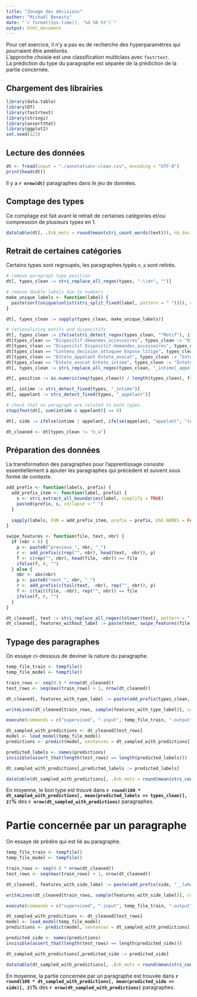 ```yaml
---
title: "Zonage des décisions"
author: "Michaël Benesty"
date: "`r format(Sys.time(), '%d %B %Y')`"
output: html_document
---
```


Pour cet exercice, il n'y a pas eu de recherche des hyperparamètres qui pourraient être améliorés.  
L'approche choisie est une classification multiclass avec `fastrtext`.  
La prédiction du type du paragraphe est séparée de la prédiction de la partie concernée.

## Chargement des librairies

```R
library(data.table)
library(DT)
library(fastrtext)
library(stringi)
library(assertthat)
library(ggplot2)
set.seed(123)
``` 

## Lecture des données

```R
dt <- fread(input = "./annotations-clean.csv", encoding = "UTF-8")
print(head(dt))

```

Il y a **`r nrow(dt)`** paragraphes dans le jeu de données.

## Comptage des types

Ce comptage est fait avant le retrait de certaines catégories et/ou compression de plusieurs types en 1.

```R
datatable(dt[, .(nb_mots = round(mean(stri_count_words(text))), nb_doc = .N), types][, `%` := round(100 * nb_doc / sum(nb_doc), 2)])
```

## Retrait de certaines catégories

Certains types sont regroupés, les paragraphes typés `n_a` sont retirés.

```R
# remove paragraph type position
dt[, types_clean := stri_replace_all_regex(types, "-\\d+", "")]

# remove double labels due to numbers
make_unique_labels <- function(label) {
  paste(sort(unique(unlist(stri_split_fixed(label, pattern = " ")))), collapse = " ")
}

dt[, types_clean := sapply(types_clean, make_unique_labels)]

# rationalizing motifs and dispositifs
dt[, types_clean := ifelse(stri_detect_regex(types_clean, "^Motif"), ifelse(stri_detect_fixed(types_clean, "Motif_texte"), "Motif_texte", "Motif"), types_clean)]
dt[types_clean == "Dispositif-demandes_accessoires", types_clean := "Dispositif_demandes_accessoires"]
dt[types_clean == "Dispositif Dispositif-demandes_accessoires", types_clean := "Dispositif_demandes_accessoires"]
dt[types_clean == "Contenu_decision_attaquee Expose_litige", types_clean := "Contenu_decision_attaquee_Expose_litige"]
dt[types_clean == "Entete_appelant Entete_avocat", types_clean := "Entete_appelant_avec_avocat"]
dt[types_clean == "Entete_avocat Entete_intime", types_clean := "Entete_intime_avec_avocat"]
dt[, types_clean := stri_replace_all_regex(types_clean, "_intime|_appelant", "")]

dt[, position := as.numeric(seq(types_clean)) / length(types_clean), file]

dt[, intime := stri_detect_fixed(types, "_intime")]
dt[, appelant := stri_detect_fixed(types, "_appelant")]

# check that no paragraph are related to both types.
stopifnot(dt[, sum(intime & appelant)] == 0)

dt[, side := ifelse(intime | appelant, ifelse(appelant, "appelant", "intime"), "aucun")]

dt_cleaned <- dt[types_clean != "n_a"]
```

## Préparation des données

La transformation des paragraphes pour l'apprentissage consiste essentiellement à ajouter les paragraphes qui précèdent et suivent sous forme de contexte.

```R
add_prefix <- function(labels, prefix) {
  add_prefix_item <- function(label, prefix) {
    s <- stri_extract_all_boundaries(label, simplify = TRUE)
    paste0(prefix, s, collapse = " ")
  }
  
  sapply(labels, FUN = add_prefix_item, prefix = prefix, USE.NAMES = FALSE)
}

swipe_features <- function(file, text, nbr) {
  if (nbr > 0) {
    p <- paste0("previous_", nbr, "_")
    r <- add_prefix(c(rep("", nbr), head(text, -nbr)), p)
    f <- c(rep("", nbr), head(file, -nbr)) == file
    ifelse(f, r, "")
  } else {
    nbr <- abs(nbr)
    p <- paste0("next_", nbr, "_")
    r <- add_prefix(c(tail(text, -nbr), rep("", nbr)), p)
    f <- c(tail(file, -nbr), rep("", nbr)) == file
    ifelse(f, r, "")
  }
}

dt_cleaned[, text := stri_replace_all_regex(tolower(text), pattern = "[:punct:]", replacement = " ")]
dt_cleaned[, features_without_label := paste(text, swipe_features(file, text, -1), swipe_features(file, text, -2), swipe_features(file, text, 1), swipe_features(file, text, 2), swipe_features(file, text, -3))]

```

## Typage des paragraphes

On essaye ci-dessous de deviner la nature du paragraphe.

```R
temp_file_train <- tempfile()
temp_file_model <- tempfile()

train_rows <- seq(0.8 * nrow(dt_cleaned))
test_rows <- seq(max(train_rows) + 1, nrow(dt_cleaned))

dt_cleaned[, features_with_type_label := paste(add_prefix(types_clean, "__label__"), features_without_label)]

writeLines(dt_cleaned[train_rows, sample(features_with_type_label)], con = temp_file_train)

execute(commands = c("supervised", "-input", temp_file_train, "-output", temp_file_model, "-dim", 20, "-lr", 1, "-epoch", 200, "-wordNgrams", 3, "-verbose", 0))

dt_sampled_with_predictions <- dt_cleaned[test_rows]
model <- load_model(temp_file_model)
predictions <- predict(model, sentences = dt_sampled_with_predictions[, features_with_type_label], simplify = TRUE)

predicted_labels <- names(predictions)
invisible(assert_that(length(test_rows) == length(predicted_labels)))

dt_sampled_with_predictions[,predicted_labels := predicted_labels]

datatable(dt_sampled_with_predictions[, .(nb_mots = round(mean(stri_count_words(text))), nb_doc = .N, accuracy = round(100 * mean(predicted_labels == types_clean), 2)), types_clean])

```

En moyenne, le bon type est trouvé dans **`r round(100 * dt_sampled_with_predictions[, mean(predicted_labels == types_clean)], 2)`%** des **`r nrow(dt_sampled_with_predictions)`** paragraphes.

# Partie concernée par un paragraphe

On essaye de prédire qui est lié au paragraphe.

```R
temp_file_train <- tempfile()
temp_file_model <- tempfile()

train_rows <- seq(0.8 * nrow(dt_cleaned))
test_rows <- seq(max(train_rows) + 1, nrow(dt_cleaned))

dt_cleaned[, features_with_side_label := paste(add_prefix(side, "__label__"), features_without_label)]

writeLines(dt_cleaned[train_rows, sample(features_with_side_label)], con = temp_file_train)

execute(commands = c("supervised", "-input", temp_file_train, "-output", temp_file_model, "-dim", 20, "-lr", 1, "-epoch", 200, "-wordNgrams", 3, "-verbose", 0))

dt_sampled_with_predictions <- dt_cleaned[test_rows]
model <- load_model(temp_file_model)
predictions <- predict(model, sentences = dt_sampled_with_predictions[, features_with_side_label], simplify = TRUE)

predicted_side <- names(predictions)
invisible(assert_that(length(test_rows) == length(predicted_side)))

dt_sampled_with_predictions[,predicted_side := predicted_side]

datatable(dt_sampled_with_predictions[, .(nb_mots = round(mean(stri_count_words(text))), nb_doc = .N, accuracy = round(100 * mean(predicted_side == side), 2)), side])
```

En moyenne, la partie concernée par un paragraphe est trouvée dans **`r round(100 * dt_sampled_with_predictions[, mean(predicted_side == side)], 2)`%** des **`r nrow(dt_sampled_with_predictions)`** paragraphes.
